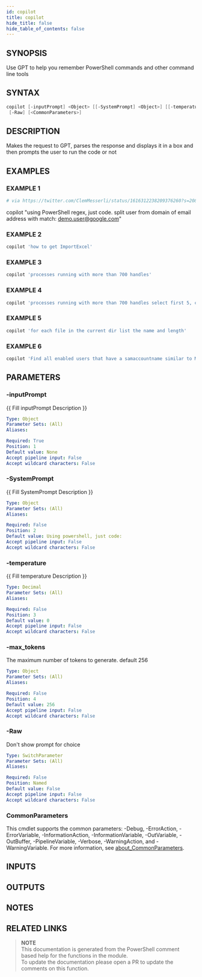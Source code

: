 ```yaml
---
id: copilot
title: copilot
hide_title: false
hide_table_of_contents: false
---
```


## SYNOPSIS

Use GPT to help you remember PowerShell commands and other command line tools

## SYNTAX

```powershell
copilot [-inputPrompt] <Object> [[-SystemPrompt] <Object>] [[-temperature] <Decimal>] [[-max_tokens] <Object>]
 [-Raw] [<CommonParameters>]
```

## DESCRIPTION

Makes the request to GPT, parses the response and displays it in a box and then prompts the user to run the code or not

## EXAMPLES

### EXAMPLE 1

```powershell
# via https://twitter.com/ClemMesserli/status/1616312238209376260?s=20&t=KknO2iPk3yrQ7x42ZayS7g
```

copilot "using PowerShell regex, just code.
split user from domain of email address with match:  demo.user@google.com"

### EXAMPLE 2

```powershell
copilot 'how to get ImportExcel'
```

### EXAMPLE 3

```powershell
copilot 'processes running with more than 700 handles'
```

### EXAMPLE 4

```powershell
copilot 'processes running with more than 700 handles select first 5, company and name, as json'
```

### EXAMPLE 5

```powershell
copilot 'for each file in the current dir list the name and length'
```

### EXAMPLE 6

```powershell
copilot 'Find all enabled users that have a samaccountname similar to Mazi; List SAMAccountName and DisplayName'
```

## PARAMETERS

### -inputPrompt

{{ Fill inputPrompt Description }}

```yaml
Type: Object
Parameter Sets: (All)
Aliases:

Required: True
Position: 1
Default value: None
Accept pipeline input: False
Accept wildcard characters: False
```

### -SystemPrompt

{{ Fill SystemPrompt Description }}

```yaml
Type: Object
Parameter Sets: (All)
Aliases:

Required: False
Position: 2
Default value: Using powershell, just code:
Accept pipeline input: False
Accept wildcard characters: False
```

### -temperature

{{ Fill temperature Description }}

```yaml
Type: Decimal
Parameter Sets: (All)
Aliases:

Required: False
Position: 3
Default value: 0
Accept pipeline input: False
Accept wildcard characters: False
```

### -max_tokens

The maximum number of tokens to generate.
default 256

```yaml
Type: Object
Parameter Sets: (All)
Aliases:

Required: False
Position: 4
Default value: 256
Accept pipeline input: False
Accept wildcard characters: False
```

### -Raw

Don't show prompt for choice

```yaml
Type: SwitchParameter
Parameter Sets: (All)
Aliases:

Required: False
Position: Named
Default value: False
Accept pipeline input: False
Accept wildcard characters: False
```

### CommonParameters

This cmdlet supports the common parameters: -Debug, -ErrorAction, -ErrorVariable, -InformationAction, -InformationVariable, -OutVariable, -OutBuffer, -PipelineVariable, -Verbose, -WarningAction, and -WarningVariable. For more information, see [about_CommonParameters](http://go.microsoft.com/fwlink/?LinkID=113216).

## INPUTS

## OUTPUTS

## NOTES

## RELATED LINKS

> **NOTE**  
> This documentation is generated from the PowerShell comment based help for the functions in the module.  
> To update the documentation please open a PR to update the comments on this function.
